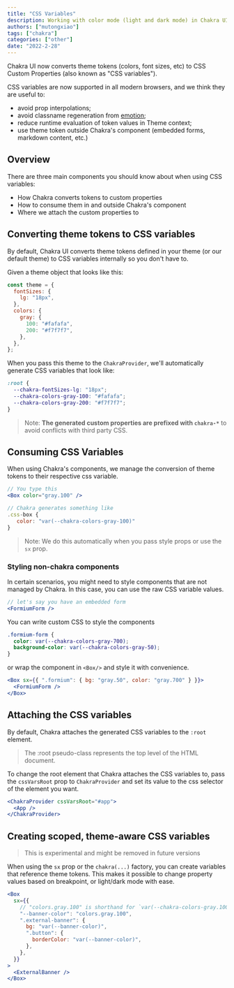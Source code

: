 ```yaml
---
title: "CSS Variables"
description: Working with color mode (light and dark mode) in Chakra UI
authors: ["mutongxiao"]
tags: ["chakra"]
categories: ["other"]
date: "2022-2-28"
---
```


Chakra UI now converts theme tokens (colors, font sizes, etc) to CSS Custom
Properties (also known as "CSS variables").

CSS variables are now supported in all modern browsers, and we think they are
useful to:

- avoid prop interpolations;
- avoid classname regeneration from
  [emotion](https://emotion.sh/docs/introduction);
- reduce runtime evaluation of token values in Theme context;
- use theme token outside Chakra's component (embedded forms, markdown content,
  etc.)

## Overview

There are three main components you should know about when using CSS variables:

- How Chakra converts tokens to custom properties
- How to consume them in and outside Chakra's component
- Where we attach the custom properties to

## Converting theme tokens to CSS variables

By default, Chakra UI converts theme tokens defined in your theme (or our
default theme) to CSS variables internally so you don't have to.

Given a theme object that looks like this:

```jsx live=false
const theme = {
  fontSizes: {
    lg: "18px",
  },
  colors: {
    gray: {
      100: "#fafafa",
      200: "#f7f7f7",
    },
  },
};
```

When you pass this theme to the `ChakraProvider`, we'll automatically generate
CSS variables that look like:

```css
:root {
  --chakra-fontSizes-lg: "18px";
  --chakra-colors-gray-100: "#fafafa";
  --chakra-colors-gray-200: "#f7f7f7";
}
```

> Note: **The generated custom properties are prefixed with `chakra-*`** to
> avoid conflicts with third party CSS.

## Consuming CSS Variables

When using Chakra's components, we manage the conversion of theme tokens to
their respective css variable.

```jsx live=false
// You type this
<Box color="gray.100" />

// Chakra generates something like
.css-box {
   color: "var(--chakra-colors-gray-100)"
}
```

> Note: We do this automatically when you pass style props or use the `sx` prop.

### Styling non-chakra components

In certain scenarios, you might need to style components that are not managed by
Chakra. In this case, you can use the raw CSS variable values.

```jsx live=false
// let's say you have an embedded form
<FormiumForm />
```

You can write custom CSS to style the components

```css
.formium-form {
  color: var(--chakra-colors-gray-700);
  background-color: var(--chakra-colors-gray-50);
}
```

or wrap the component in `<Box/>` and style it with convenience.

```jsx live=false
<Box sx={{ ".formium": { bg: "gray.50", color: "gray.700" } }}>
  <FormiumForm />
</Box>
```

## Attaching the CSS variables

By default, Chakra attaches the generated CSS variables to the `:root` element.

> The :root pseudo-class represents the top level of the HTML document.

To change the root element that Chakra attaches the CSS variables to, pass the
`cssVarsRoot` prop to `ChakraProvider` and set its value to the css selector of
the element you want.

```jsx live=false
<ChakraProvider cssVarsRoot="#app">
  <App />
</ChakraProvider>
```

## Creating scoped, theme-aware CSS variables

> This is experimental and might be removed in future versions

When using the `sx` prop or the `chakra(...)` factory, you can create variables
that reference theme tokens. This makes it possible to change property values
based on breakpoint, or light/dark mode with ease.

```jsx live=false
<Box
  sx={{
    // "colors.gray.100" is shorthand for `var(--chakra-colors-gray.100)`
    "--banner-color": "colors.gray.100",
    ".external-banner": {
      bg: "var(--banner-color)",
      ".button": {
        borderColor: "var(--banner-color)",
      },
    },
  }}
>
  <ExternalBanner />
</Box>
```
